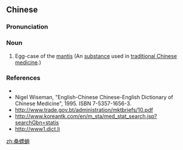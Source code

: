 ==Chinese==
{{zh-forms|type=12}}

===Pronunciation===
{{zh-pron
|m=sāngpiāoshāo
|cat=n
}}

===Noun===
{{zh-noun}}

# Egg-case of the [[w:Mantis|mantis]] (An [[substance]] used in [[traditional Chinese medicine]].)

===References===
* {{pedialite|桑螵蛸|lang=zh}}
* Nigel Wiseman, "English-Chinese Chinese-English Dictionary of Chinese Medicine", 1995. ISBN 7-5357-1656-3.
* http://www.trade.gov.bt/administration/mktbriefs/10.pdf
* http://www.koreantk.com/en/m_sta/med_stat_search.jsp?searchGbn=statis
* http://www1.dict.li

[[zh:桑螵蛸]]